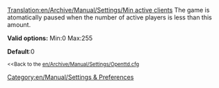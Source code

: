 [[Translation:en/Archive/Manual/Settings/Min active clients]]
[[Category:en/Manual/Settings & Preferences]]
The game is atomatically paused when the number of active players is less than this amount.

'''Valid options:''' Min:0 Max:255

'''Default''':0

<small><<Back to the [[en/Archive/Manual/Settings/Openttd.cfg]]</small>